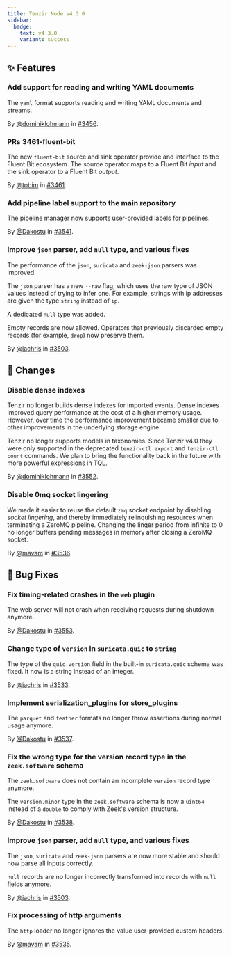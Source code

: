 ```yaml
---
title: Tenzir Node v4.3.0
sidebar:
  badge:
    text: v4.3.0
    variant: success
---
```


## ✨ Features

### Add support for reading and writing YAML documents

The `yaml` format supports reading and writing YAML documents and streams.

By [@dominiklohmann](https://github.com/dominiklohmann) in [#3456](https://github.com/tenzir/tenzir/pull/3456).

### PRs 3461-fluent-bit

The new `fluent-bit` source and sink operator provide and interface to the
Fluent Bit ecosystem. The source operator maps to a Fluent Bit *input* and the
sink operator to a Fluent Bit *output*.

By [@tobim](https://github.com/tobim) in [#3461](https://github.com/tenzir/tenzir/pull/3461).

### Add pipeline label support to the main repository

The pipeline manager now supports user-provided labels for pipelines.

By [@Dakostu](https://github.com/Dakostu) in [#3541](https://github.com/tenzir/tenzir/pull/3541).

### Improve `json` parser, add `null` type, and various fixes

The performance of the `json`, `suricata` and `zeek-json` parsers was improved.

The `json` parser has a new `--raw` flag, which uses the raw type of JSON values
instead of trying to infer one. For example, strings with ip addresses are given
the type `string` instead of `ip`.

A dedicated `null` type was added.

Empty records are now allowed. Operators that previously discarded empty records
(for example, `drop`) now preserve them.

By [@jachris](https://github.com/jachris) in [#3503](https://github.com/tenzir/tenzir/pull/3503).

## 🔄 Changes

### Disable dense indexes

Tenzir no longer builds dense indexes for imported events. Dense indexes
improved query performance at the cost of a higher memory usage. However, over
time the performance improvement became smaller due to other improvements in the
underlying storage engine.

Tenzir no longer supports models in taxonomies. Since Tenzir v4.0 they were only
supported in the deprecated `tenzir-ctl export` and `tenzir-ctl count` commands.
We plan to bring the functionality back in the future with more powerful
expressions in TQL.

By [@dominiklohmann](https://github.com/dominiklohmann) in [#3552](https://github.com/tenzir/tenzir/pull/3552).

### Disable 0mq socket lingering

We made it easier to reuse the default `zmq` socket endpoint by disabling
*socket lingering*, and thereby immediately relinquishing resources when
terminating a ZeroMQ pipeline. Changing the linger period from infinite to 0 no
longer buffers pending messages in memory after closing a ZeroMQ socket.

By [@mavam](https://github.com/mavam) in [#3536](https://github.com/tenzir/tenzir/pull/3536).

## 🐛 Bug Fixes

### Fix timing-related crashes in the `web` plugin

The web server will not crash when receiving requests during shutdown anymore.

By [@Dakostu](https://github.com/Dakostu) in [#3553](https://github.com/tenzir/tenzir/pull/3553).

### Change type of `version` in `suricata.quic` to `string`

The type of the `quic.version` field in the built-in `suricata.quic` schema was
fixed. It now is a string instead of an integer.

By [@jachris](https://github.com/jachris) in [#3533](https://github.com/tenzir/tenzir/pull/3533).

### Implement serialization_plugins for store_plugins

The `parquet` and `feather` formats no longer throw assertions during normal
usage anymore.

By [@Dakostu](https://github.com/Dakostu) in [#3537](https://github.com/tenzir/tenzir/pull/3537).

### Fix the wrong type for the version record type in the `zeek.software` schema

The `zeek.software` does not contain an incomplete `version` record type
anymore.

The `version.minor` type in the `zeek.software` schema is now a `uint64`
instead of a `double` to comply with Zeek's version structure.

By [@Dakostu](https://github.com/Dakostu) in [#3538](https://github.com/tenzir/tenzir/pull/3538).

### Improve `json` parser, add `null` type, and various fixes

The `json`, `suricata` and `zeek-json` parsers are now more stable and should
now parse all inputs correctly.

`null` records are no longer incorrectly transformed into records with `null`
fields anymore.

By [@jachris](https://github.com/jachris) in [#3503](https://github.com/tenzir/tenzir/pull/3503).

### Fix processing of http arguments

The `http` loader no longer ignores the value user-provided custom headers.

By [@mavam](https://github.com/mavam) in [#3535](https://github.com/tenzir/tenzir/pull/3535).
